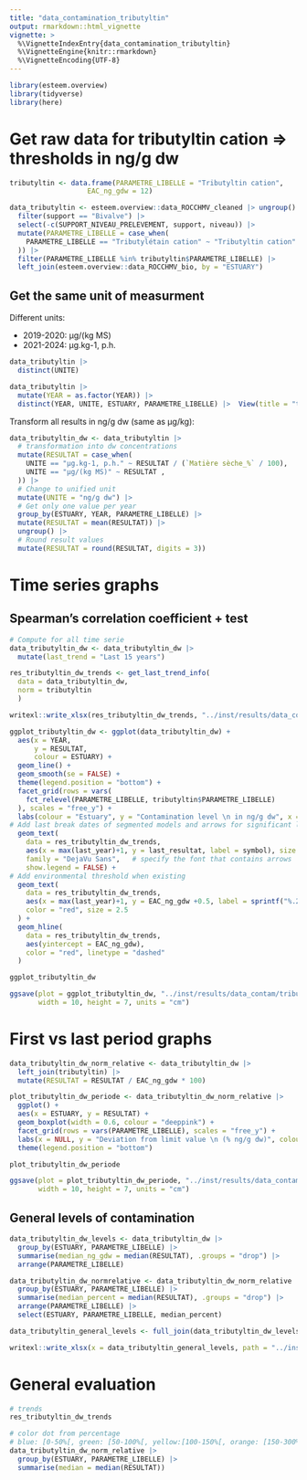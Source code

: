 ```yaml
---
title: "data_contamination_tributyltin"
output: rmarkdown::html_vignette
vignette: >
  %\VignetteIndexEntry{data_contamination_tributyltin}
  %\VignetteEngine{knitr::rmarkdown}
  %\VignetteEncoding{UTF-8}
---
```


```r
library(esteem.overview)
library(tidyverse)
library(here)
```

# Get raw data for tributyltin cation => thresholds in ng/g dw
```r
tributyltin <- data.frame(PARAMETRE_LIBELLE = "Tributyltin cation",
                   EAC_ng_gdw = 12)

data_tributyltin <- esteem.overview::data_ROCCHMV_cleaned |> ungroup() |>
  filter(support == "Bivalve") |>
  select(-c(SUPPORT_NIVEAU_PRELEVEMENT, support, niveau)) |>
  mutate(PARAMETRE_LIBELLE = case_when(
    PARAMETRE_LIBELLE == "Tributylétain cation" ~ "Tributyltin cation"
  )) |> 
  filter(PARAMETRE_LIBELLE %in% tributyltin$PARAMETRE_LIBELLE) |>
  left_join(esteem.overview::data_ROCCHMV_bio, by = "ESTUARY")
```

## Get the same unit of measurment

Different units:

- 2019-2020: µg/(kg MS)
- 2021-2024: µg.kg-1, p.h.
```r
data_tributyltin |>
  distinct(UNITE)

data_tributyltin |>
  mutate(YEAR = as.factor(YEAR)) |>
  distinct(YEAR, UNITE, ESTUARY, PARAMETRE_LIBELLE) |>  View(title = "tributyltin units")
```

Transform all results in ng/g dw (same as µg/kg):
```r
data_tributyltin_dw <- data_tributyltin |>
  # transformation into dw concentrations
  mutate(RESULTAT = case_when(
    UNITE == "µg.kg-1, p.h." ~ RESULTAT / (`Matière sèche_%` / 100),
    UNITE == "µg/(kg MS)" ~ RESULTAT ,
  )) |>
  # Change to unified unit
  mutate(UNITE = "ng/g dw") |>
  # Get only one value per year
  group_by(ESTUARY, YEAR, PARAMETRE_LIBELLE) |>
  mutate(RESULTAT = mean(RESULTAT)) |>
  ungroup() |>
  # Round result values
  mutate(RESULTAT = round(RESULTAT, digits = 3))

```

# Time series graphs

## Spearman's correlation coefficient + test
```r
# Compute for all time serie
data_tributyltin_dw <- data_tributyltin_dw |> 
  mutate(last_trend = "Last 15 years")

res_tributyltin_dw_trends <- get_last_trend_info(
  data = data_tributyltin_dw, 
  norm = tributyltin
  )

writexl::write_xlsx(res_tributyltin_dw_trends, "../inst/results/data_contam/tributyltin/recent_trends_tributyltin_dw.xlsx")
```

```r
ggplot_tributyltin_dw <- ggplot(data_tributyltin_dw) +
  aes(x = YEAR,
      y = RESULTAT,
      colour = ESTUARY) +
  geom_line() +
  geom_smooth(se = FALSE) +
  theme(legend.position = "bottom") +
  facet_grid(rows = vars(
    fct_relevel(PARAMETRE_LIBELLE, tributyltin$PARAMETRE_LIBELLE)
  ), scales = "free_y") +
  labs(colour = "Estuary", y = "Contamination level \n in ng/g dw", x = NULL) +
# Add last break dates of segmented models and arrows for significant last trends
  geom_text(
    data = res_tributyltin_dw_trends,
    aes(x = max(last_year)+1, y = last_resultat, label = symbol), size = rel(6),
    family = "DejaVu Sans",   # specify the font that contains arrows
    show.legend = FALSE) +
# Add environmental threshold when existing
  geom_text(
    data = res_tributyltin_dw_trends,
    aes(x = max(last_year)+1, y = EAC_ng_gdw +0.5, label = sprintf("%.2f", EAC_ng_gdw)),
    color = "red", size = 2.5
  ) +
  geom_hline(
    data = res_tributyltin_dw_trends,
    aes(yintercept = EAC_ng_gdw),
    color = "red", linetype = "dashed"
  )

ggplot_tributyltin_dw

ggsave(plot = ggplot_tributyltin_dw, "../inst/results/data_contam/tributyltin/ggplot_tributyltin_dw_time_series.jpg",
       width = 10, height = 7, units = "cm")
```

# First vs last period graphs
```r
data_tributyltin_dw_norm_relative <- data_tributyltin_dw |>
  left_join(tributyltin) |>
  mutate(RESULTAT = RESULTAT / EAC_ng_gdw * 100)
```

```r
plot_tributyltin_dw_periode <- data_tributyltin_dw_norm_relative |>
  ggplot() +
  aes(x = ESTUARY, y = RESULTAT) +
  geom_boxplot(width = 0.6, colour = "deeppink") +
  facet_grid(rows = vars(PARAMETRE_LIBELLE), scales = "free_y") +
  labs(x = NULL, y = "Deviation from limit value \n (% ng/g dw)", colour = "Period") +
  theme(legend.position = "bottom")

plot_tributyltin_dw_periode

ggsave(plot = plot_tributyltin_dw_periode, "../inst/results/data_contam/tributyltin/ggplot_tributyltin_dw_periods.jpg",
       width = 10, height = 7, units = "cm")
```

## General levels of contamination
```r
data_tributyltin_dw_levels <- data_tributyltin_dw |> 
  group_by(ESTUARY, PARAMETRE_LIBELLE) |> 
  summarise(median_ng_gdw = median(RESULTAT), .groups = "drop") |> 
  arrange(PARAMETRE_LIBELLE)

data_tributyltin_dw_normrelative <- data_tributyltin_dw_norm_relative |> 
  group_by(ESTUARY, PARAMETRE_LIBELLE) |> 
  summarise(median_percent = median(RESULTAT), .groups = "drop") |> 
  arrange(PARAMETRE_LIBELLE) |>  
  select(ESTUARY, PARAMETRE_LIBELLE, median_percent)

data_tributyltin_general_levels <- full_join(data_tributyltin_dw_levels, data_tributyltin_dw_normrelative)

writexl::write_xlsx(x = data_tributyltin_general_levels, path = "../inst/results/data_contam/tributyltin/summarised_levels_data_tributyltin_dw.xlsx")
```

# General evaluation
```r
# trends
res_tributyltin_dw_trends

# color dot from percentage
# blue: [0-50%[, green: [50-100%[, yellow:[100-150%[, orange: [150-300%[, red: [300-500%[, black: > 500%
data_tributyltin_dw_norm_relative |>
  group_by(ESTUARY, PARAMETRE_LIBELLE) |>
  summarise(median = median(RESULTAT))
```

